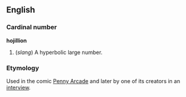==English==
===Cardinal number===
'''hojillion'''
#(''slang'') A hyperbolic large number.

===Etymology===
Used in the comic [http://www.penny-arcade.com/view.php3?date=2002-02-11 Penny Arcade] and later by one of its creators in an
[http://games.slashdot.org/article.pl?sid=04/11/26/003251&tid=188&tid=133&tid=11&tid=10 interview].

{{protologism}}